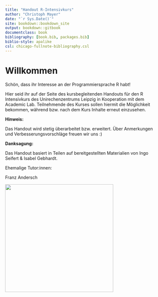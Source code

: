 ```yaml
--- 
title: "Handout R-Intensivkurs"
author: "Christoph Mayer"
date: "`r Sys.Date()`"
site: bookdown::bookdown_site
output: bookdown::gitbook
documentclass: book
bibliography: [book.bib, packages.bib]
biblio-style: apalike
csl: chicago-fullnote-bibliography.csl
---
```

# Willkommen

Schön, dass ihr Interesse an der Programmiersprache R habt!

Hier seid ihr auf der Seite des kursbegleitenden Handouts für den R Intensivkurs des Unirechenzentrums Leipzig in Kooperation mit dem Academic Lab. 
Teilnehmende des Kurses sollen hiermit die Möglichkeit bekommen, während bzw. nach dem Kurs Inhalte erneut einzusehen.

**Hinweis:** 

Das Handout wird stetig überarbeitet bzw. erweitert. Über Anmerkungen und Verbesserungsvorschläge freuen wir uns :)


**Danksagung:** 

Das Handout basiert in Teilen auf bereitgestellten Materialien von Ingo Seifert & Isabel Gebhardt. 

Ehemalige Tutor:innen:

Franz Andersch

\centering
<img src="Abbildungen/2022_URZ_Förderung-IT-Kurse.jpg" alt="" width="350"/>